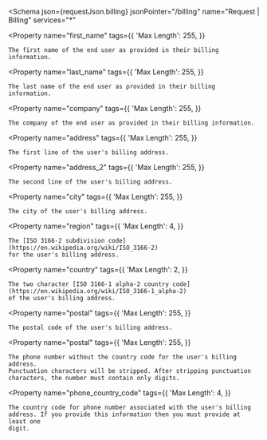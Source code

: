 
<Schema
  json={requestJson.billing}
  jsonPointer="/billing"
  name="Request | Billing"
  services="*"
>
  <Property
    name="first_name"
    tags={{
      'Max Length': 255,
    }}
  >
    The first name of the end user as provided in their billing information.
  </Property>

  <Property
    name="last_name"
    tags={{
      'Max Length': 255,
    }}
  >
    The last name of the end user as provided in their billing information.
  </Property>

  <Property
    name="company"
    tags={{
      'Max Length': 255,
    }}
  >
    The company of the end user as provided in their billing information.
  </Property>

  <Property
    name="address"
    tags={{
      'Max Length': 255,
    }}
  >
    The first line of the user's billing address.
  </Property>

  <Property
    name="address_2"
    tags={{
      'Max Length': 255,
    }}
  >
    The second line of the user's billing address.
  </Property>

  <Property
    name="city"
    tags={{
      'Max Length': 255,
    }}
  >
    The city of the user's billing address.
  </Property>

  <Property
    name="region"
    tags={{
      'Max Length': 4,
    }}
  >
    The [ISO 3166-2 subdivision code](https://en.wikipedia.org/wiki/ISO_3166-2)
    for the user's billing address.
  </Property>

  <Property
    name="country"
    tags={{
      'Max Length': 2,
    }}
  >
    The two character [ISO 3166-1 alpha-2 country code](https://en.wikipedia.org/wiki/ISO_3166-1_alpha-2)
    of the user's billing address.
  </Property>

  <Property
    name="postal"
    tags={{
      'Max Length': 255,
    }}
  >
    The postal code of the user's billing address.
  </Property>

  <Property
    name="postal"
    tags={{
      'Max Length': 255,
    }}
  >
    The phone number without the country code for the user's billing address.
    Punctuation characters will be stripped. After stripping punctuation
    characters, the number must contain only digits.
  </Property>

  <Property
    name="phone_country_code"
    tags={{
      'Max Length': 4,
    }}
  >
    The country code for phone number associated with the user's billing
    address. If you provide this information then you must provide at least one
    digit.
  </Property>
</Schema>
